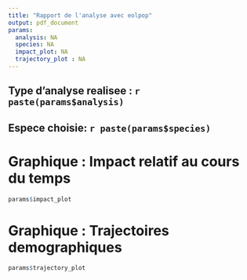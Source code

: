 ```yaml
---
title: "Rapport de l'analyse avec eolpop"
output: pdf_document
params:
  analysis: NA
  species: NA
  impact_plot: NA
  trajectory_plot : NA
---
```

  
## Type d'analyse realisee : `r paste(params$analysis)`

## Espece choisie: `r paste(params$species)`

# Graphique : Impact relatif au cours du temps
```r
params$impact_plot
```

# Graphique : Trajectoires demographiques
```r
params$trajectory_plot
```
